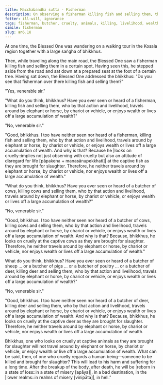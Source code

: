 ```yaml
---
title: Macchabandha sutta - Fisherman
description: On observing a fisherman killing fish and selling them, the Buddha explains the consequences of cruelty.
fetter: ill-will, ignorance
tags: fisherman, butcher, cruelty, animals, killing, livelihood, wealth, rebirth, hell, an, an6
simile: fisherman
slug: an6.18
---
```


At one time, the Blessed One was wandering on a walking tour in the Kosala region together with a large saṅgha of bhikkhus.

Then, while traveling along the main road, the Blessed One saw a fisherman killing fish and selling them in a certain spot. Having seen this, he stepped aside from the road and sat down at a prepared seat at the foot of a certain tree. Having sat down, the Blessed One addressed the bhikkhus: "Do you see that fisherman over there killing fish and selling them?"

"Yes, venerable sir."

"What do you think, bhikkhus? Have you ever seen or heard of a fisherman, killing fish and selling them, who by that action and livelihood, travels around by elephant or horse, by chariot or vehicle, or enjoys wealth or lives off a large accumulation of wealth?"

"No, venerable sir."

"Good, bhikkhus. I too have neither seen nor heard of a fisherman, killing fish and selling them, who by that action and livelihood, travels around by elephant or horse, by chariot or vehicle, or enjoys wealth or lives off a large accumulation of wealth. And why is that? Because he |looks on cruelly::implies not just observing with cruelty but also an attitude of disregard for life [pāpakena + manasānupekkhati]| at the captive fish as they are brought for slaughter. Therefore, he neither travels around by elephant or horse, by chariot or vehicle, nor enjoys wealth or lives off a large accumulation of wealth."

"What do you think, bhikkhus? Have you ever seen or heard of a butcher of cows, killing cows and selling them, who by that action and livelihood, travels around by elephant or horse, by chariot or vehicle, or enjoys wealth or lives off a large accumulation of wealth?"

"No, venerable sir."

"Good, bhikkhus. I too have neither seen nor heard of a butcher of cows, killing cows and selling them, who by that action and livelihood, travels around by elephant or horse, by chariot or vehicle, or enjoys wealth or lives off a large accumulation of wealth. And why is that? Because, bhikkhus, he looks on cruelly at the captive cows as they are brought for slaughter. Therefore, he neither travels around by elephant or horse, by chariot or vehicle, nor enjoys wealth or lives off a large accumulation of wealth."

What do you think, bhikkhus? Have you ever seen or heard of a butcher of sheep … or a butcher of pigs … or a butcher of poultry … or a butcher of deer, killing deer and selling them, who by that action and livelihood, travels around by elephant or horse, by chariot or vehicle, or enjoys wealth or lives off a large accumulation of wealth?"

"No, venerable sir."

"Good, bhikkhus. I too have neither seen nor heard of a butcher of deer, killing deer and selling them, who by that action and livelihood, travels around by elephant or horse, by chariot or vehicle, or enjoys wealth or lives off a large accumulation of wealth. And why is that? Because, bhikkhus, he looks on cruelly at the captive deer as they are brought for slaughter. Therefore, he neither travels around by elephant or horse, by chariot or vehicle, nor enjoys wealth or lives off a large accumulation of wealth.

Bhikkhus, one who looks on cruelly at captive animals as they are brought for slaughter will not travel around by elephant or horse, by chariot or vehicle, or enjoy wealth or live off a large accumulation of wealth. What can be said, then, of one who cruelly regards a human being—someone to be killed and brought for slaughter? This will lead to his harm and suffering for a long time. After the breakup of the body, after death, he will be |reborn in a state of loss::in a state of misery [apāya]|, in a bad destination, in the |lower realms::in realms of misery [vinipāta]|, in hell."